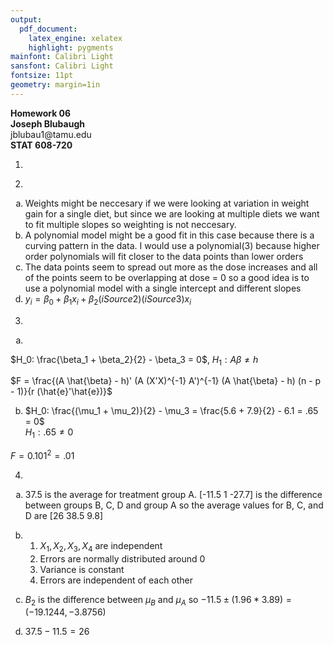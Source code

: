 ```yaml
---
output:
  pdf_document:
    latex_engine: xelatex
    highlight: pygments
mainfont: Calibri Light
sansfont: Calibri Light
fontsize: 11pt
geometry: margin=1in
---
```


**Homework 06**  
**Joseph Blubaugh**  
jblubau1@tamu.edu  
**STAT 608-720**  

\newpage


1.  

\begin{align*}
    E[\hat{\beta} | X] &= Var((X'X)^{-1} X'Y)                          \\
                       &= (X'X)^{-1} X' Var(Y) X (X'X)                 \\
                       &= (X'X)^{-1} X' Var(X \beta + e) X (X'X)^{-1}  \\
                       &= (X'X)^{-1} X' \Sigma X(X'X)^{-1}               \\
                       &= (X'X)^{-1} X' \sigma^2 I X (X'X)^{-1}        \\
                       &= \sigma^2 (X'X)^{-1} X'X (X'X)^{-1}           \\
                       &= \sigma^2 (X'X)^{-1}                          \\
\end{align*}


2.  
a)  Weights might be neccesary if we were looking at variation in weight gain for a single diet, but since we are looking at multiple diets we want to fit multiple slopes so weighting is not neccesary.  
b)  A polynomial model might be a good fit in this case because there is a curving pattern in the data. I would use a polynomial(3) because higher order polynomials will fit closer to the data points than lower orders  
c)  The data points seem to spread out more as the dose increases and all of the points seem to be overlapping at dose = 0 so a good idea is to use a polynomial model with a single intercept and different slopes  
d)  $y_i = \beta_0 + \beta_1 x_i + \beta_2 (iSource2) (iSource3) x_i$ 


3.  
a) 
\begin{displaymath}
\mathbf{Y}
\begin{bmatrix}
    y_1 \\ y_2 \\ y_3 \\ y_4 \\ y_5 \\ y_6 \\ 
    y_7 \\ y_8 \\ y_9 \\ y_10 \\ y_11 \\ y_12 \\
\end{bmatrix}
\mathbf{ = A} 
\begin{bmatrix}
    1 & 0 & 0 \\ 1 & 0 & 0 \\ 1 & 0 & 0 \\ 1 & 0 & 0 \\
    0 & 1 & 0 \\ 0 & 1 & 0 \\ 0 & 1 & 0 \\ 0 & 1 & 0 \\
    0 & 0 & 1 \\ 0 & 0 & 1 \\ 0 & 0 & 1 \\ 0 & 0 & 1 \\
\end{bmatrix}
\mathbf{+ B}
\begin{bmatrix}
    \beta_1 \\ \beta_2 \\ \beta_3 \\
\end{bmatrix}
\mathbf{+ E}
\begin{bmatrix}
    e_1 \\ e_2 \\ e_3 \\ e_4 \\ e_5 \\ e_6 \\ 
    e_7 \\ e_8 \\ e_9 \\ e_10 \\ e_11 \\ e_12 \\
\end{bmatrix}
\end{displaymath}

$H_0: \frac{\beta_1 + \beta_2}{2} - \beta_3 = 0$,  $H_1: A \beta \ne h$

$F = \frac{(A \hat{\beta} - h)' (A (X'X)^{-1} A')^{-1} (A \hat{\beta} - h) (n - p - 1)}{r (\hat{e}'\hat{e})}$

b)  
$H_0: \frac{(\mu_1 + \mu_2)}{2} - \mu_3 = \frac{5.6 + 7.9}{2} - 6.1 = .65 = 0$  
$H_1: .65 \ne 0$

$F = 0.101^2 = .01$


4.  
a)  37.5 is the average for treatment group A. [-11.5  1  -27.7] is the difference between groups B, C, D and group A so the average values for B, C, and D are [26  38.5  9.8]

b)  
    1) $X_1, X_2, X_3, X_4$ are independent
    2) Errors are normally distributed around 0
    3) Variance is constant
    4) Errors are independent of each other
c)  $B_2$ is the difference between $\mu_B$ and $\mu_A$ so $-11.5 \pm (1.96 * 3.89) = (-19.1244, -3.8756)$
d)  $37.5 - 11.5 = 26$